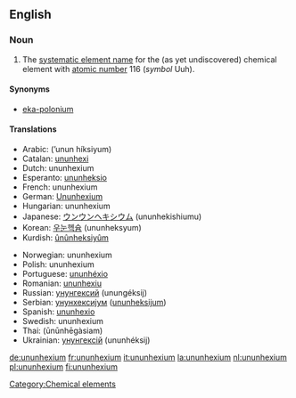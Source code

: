 ==English==
{{elements|Uuh|ununpentium|Uup|ununseptium|Uus}}
===Noun===
{{en-noun|-}}
{{wikipedia}}

#The [[systematic element name]] for the (as yet undiscovered) chemical element with [[atomic number]] 116 (''symbol'' Uuh).

====Synonyms====
*[[eka-polonium]]

====Translations====
{{top}}
*Arabic: {{ARchar|[[أنون هيكسيوم]]}} (’unun híksiyum) {{m}}
*Catalan: [[ununhexi]] {{m}}
*Dutch: ununhexium {{n}}
*Esperanto: [[ununheksio]]
*French: ununhexium {{m}}
*German: [[Ununhexium]] {{n}}
*Hungarian: ununhexium
*Japanese: [[ウンウンヘキシウム]] (ununhekishiumu)
*Korean: [[우눈헥슘]] (ununheksyum)
*Kurdish: [[ûnûnheksiyûm]]
{{mid}}
*Norwegian: ununhexium
*Polish: ununhexium {{m}}
*Portuguese: [[ununhéxio]] {{m}}
*Romanian: [[ununhexiu]] {{n}}
*Russian: [[унунгексий]] (unungéksij) {{m}}
*Serbian: [[унунхексијум]] ([[ununheksijum]]) {{m}}
*Spanish: [[ununhexio]] {{m}}
*Swedish: ununhexium
*Thai: {{THchar|[[อูนอูนเฮกเซียม]]}} (ūnūnhēgàsiam)
*Ukrainian: [[унунгексій]] (ununhéksij) {{m}}
{{bottom}}

[[Category:Chemical elements]]

[[de:ununhexium]]
[[fr:ununhexium]]
[[it:ununhexium]]
[[la:ununhexium]]
[[nl:ununhexium]]
[[pl:ununhexium]]
[[fi:ununhexium]]